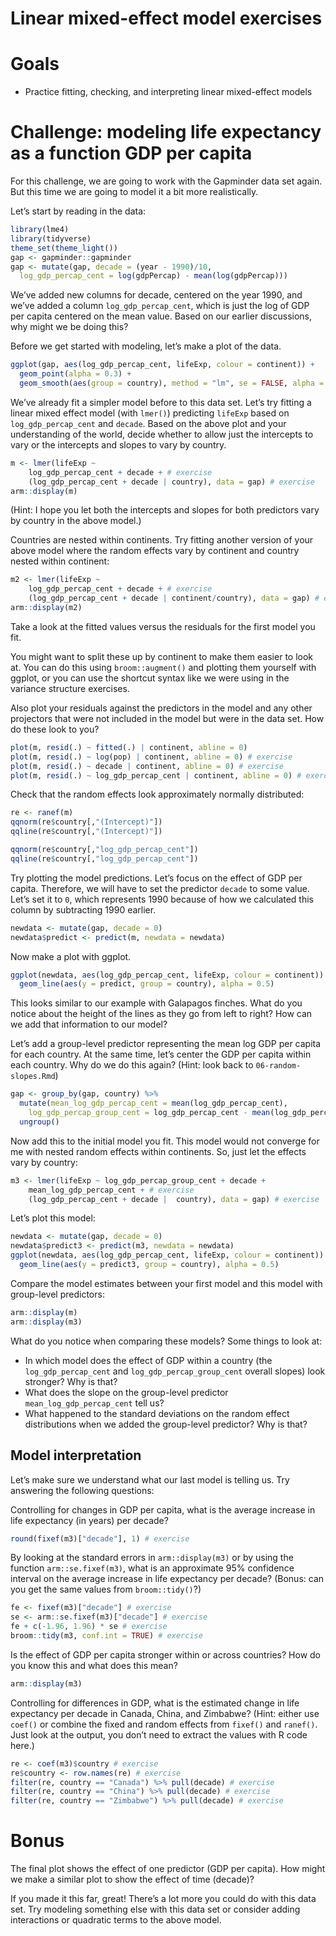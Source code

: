 # Linear mixed-effect model exercises 

# Goals

- Practice fitting, checking, and interpreting linear mixed-effect models 

# Challenge: modeling life expectancy as a function GDP per capita

For this challenge, we are going to work with the Gapminder data set again. But this time we are going to model it a bit more realistically. 

Let's start by reading in the data:

```r
library(lme4)
library(tidyverse)
theme_set(theme_light())
gap <- gapminder::gapminder
gap <- mutate(gap, decade = (year - 1990)/10,
  log_gdp_percap_cent = log(gdpPercap) - mean(log(gdpPercap)))
```

We've added new columns for decade, centered on the year 1990, and we've added a column `log_gdp_percap_cent`, which is just the log of GDP per capita centered on the mean value. Based on our earlier discussions, why might we be doing this? 

Before we get started with modeling, let's make a plot of the data.

```r
ggplot(gap, aes(log_gdp_percap_cent, lifeExp, colour = continent)) + 
  geom_point(alpha = 0.3) +
  geom_smooth(aes(group = country), method = "lm", se = FALSE, alpha = 0.5, lwd = 0.5)
```

We've already fit a simpler model before to this data set. Let's try fitting a linear mixed effect model (with `lmer()`) predicting `lifeExp` based on `log_gdp_percap_cent` and `decade`. Based on the above plot and your understanding of the world, decide whether to allow just the intercepts to vary or the intercepts and slopes to vary by country.

```r
m <- lmer(lifeExp ~
    log_gdp_percap_cent + decade + # exercise
    (log_gdp_percap_cent + decade | country), data = gap) # exercise
arm::display(m)
```

(Hint: I hope you let both the intercepts and slopes for both predictors vary by country in the above model.)

Countries are nested within continents. Try fitting another version of your above model where the random effects vary by continent and country nested within continent:

```r
m2 <- lmer(lifeExp ~ 
    log_gdp_percap_cent + decade + # exercise
    (log_gdp_percap_cent + decade | continent/country), data = gap) # exercise
arm::display(m2)
```

Take a look at the fitted values versus the residuals for the first model you fit. 

You might want to split these up by continent to make them easier to look at. You can do this using `broom::augment()` and plotting them yourself with ggplot, or you can use the shortcut syntax like we were using in the variance structure exercises. 

Also plot your residuals against the predictors in the model and any other projectors that were not included in the model but were in the data set. How do these look to you? 

```r
plot(m, resid(.) ~ fitted(.) | continent, abline = 0)
plot(m, resid(.) ~ log(pop) | continent, abline = 0) # exercise
plot(m, resid(.) ~ decade | continent, abline = 0) # exercise
plot(m, resid(.) ~ log_gdp_percap_cent | continent, abline = 0) # exercise
```

Check that the random effects look approximately normally distributed:

```r
re <- ranef(m)
qqnorm(re$country[,"(Intercept)"])
qqline(re$country[,"(Intercept)"])

qqnorm(re$country[,"log_gdp_percap_cent"])
qqline(re$country[,"log_gdp_percap_cent"])
```

Try plotting the model predictions. Let's focus on the effect of GDP per capita. Therefore, we will have to set the predictor `decade` to some value. Let's set it to `0`, which represents 1990 because of how we calculated this column by subtracting 1990 earlier.

```r
newdata <- mutate(gap, decade = 0)
newdata$predict <- predict(m, newdata = newdata)
```

Now make a plot with ggplot.

```r
ggplot(newdata, aes(log_gdp_percap_cent, lifeExp, colour = continent)) + 
  geom_line(aes(y = predict, group = country), alpha = 0.5)
```

This looks similar to our example with Galapagos finches. What do you notice about the height of the lines as they go from left to right? How can we add that information to our model?

Let's add a group-level predictor representing the mean log GDP per capita for each country. At the same time, let's center the GDP per capita within each country. Why do we do this again? (Hint: look back to `06-random-slopes.Rmd`)

```r
gap <- group_by(gap, country) %>% 
  mutate(mean_log_gdp_percap_cent = mean(log_gdp_percap_cent), 
    log_gdp_percap_group_cent = log_gdp_percap_cent - mean(log_gdp_percap_cent)) %>%
  ungroup()
```

Now add this to the initial model you fit. This model would not converge for me with nested random effects within continents. So, just let the effects vary by country:

```r
m3 <- lmer(lifeExp ~ log_gdp_percap_group_cent + decade + 
    mean_log_gdp_percap_cent + # exercise
    (log_gdp_percap_cent + decade |  country), data = gap) # exercise
```

Let's plot this model:

```r
newdata <- mutate(gap, decade = 0)
newdata$predict3 <- predict(m3, newdata = newdata)
ggplot(newdata, aes(log_gdp_percap_cent, lifeExp, colour = continent)) + 
  geom_line(aes(y = predict3, group = country), alpha = 0.5)
```

Compare the model estimates between your first model and this model with group-level predictors:

```r
arm::display(m)
arm::display(m3)
```

What do you notice when comparing these models? Some things to look at:

- In which model does the effect of GDP within a country (the `log_gdp_percap_cent` and `log_gdp_percap_group_cent` overall slopes) look stronger? Why is that? 
- What does the slope on the group-level predictor `mean_log_gdp_percap_cent` tell us?
- What happened to the standard deviations on the random effect distributions when we added the group-level predictor? Why is that?

## Model interpretation 

Let's make sure we understand what our last model is telling us. Try answering the following questions:

Controlling for changes in GDP per capita, what is the average increase in life expectancy (in years) per decade?

```r
round(fixef(m3)["decade"], 1) # exercise
```

By looking at the standard errors in `arm::display(m3)` or by using the function `arm::se.fixef(m3)`, what is an approximate 95% confidence interval on the average increase in life expectancy per decade? (Bonus: can you get the same values from `broom::tidy()`?)

```r
fe <- fixef(m3)["decade"] # exercise
se <- arm::se.fixef(m3)["decade"] # exercise
fe + c(-1.96, 1.96) * se # exercise
broom::tidy(m3, conf.int = TRUE) # exercise
```

Is the effect of GDP per capita stronger within or across countries? How do you know this and what does this mean?

```r
arm::display(m3)
```

Controlling for differences in GDP, what is the estimated change in life expectancy per decade in Canada, China, and Zimbabwe? (Hint: either use `coef()` or combine the fixed and random effects from `fixef()` and `ranef()`. Just look at the output, you don't need to extract the values with R code here.)

```r
re <- coef(m3)$country # exercise
re$country <- row.names(re) # exercise
filter(re, country == "Canada") %>% pull(decade) # exercise
filter(re, country == "China") %>% pull(decade) # exercise
filter(re, country == "Zimbabwe") %>% pull(decade) # exercise
```

# Bonus

The final plot shows the effect of one predictor (GDP per capita). How might we make a similar plot to show the effect of time (decade)?

If you made it this far, great! There's a lot more you could do with this data set. Try modeling something else with this data set or consider adding interactions or quadratic terms to the above model.
